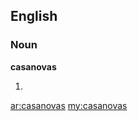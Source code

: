 ==English==

===Noun===
'''casanovas'''

# {{plural of|casanova}}

[[ar:casanovas]]
[[my:casanovas]]